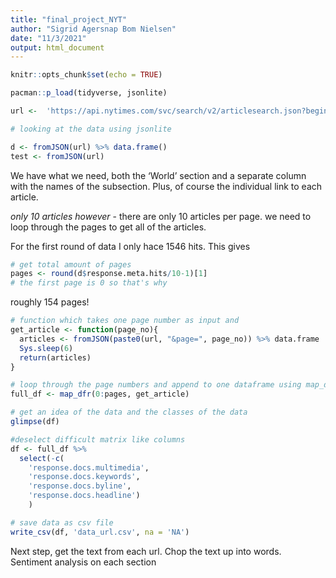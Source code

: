 ```yaml
---
title: "final_project_NYT"
author: "Sigrid Agersnap Bom Nielsen"
date: "11/3/2021"
output: html_document
---
```


```r
knitr::opts_chunk$set(echo = TRUE)
```

```r
pacman::p_load(tidyverse, jsonlite)
```


```r
url <-  'https://api.nytimes.com/svc/search/v2/articlesearch.json?begin_date=20210101&end_date=20210501&fq=fq%20%3D%20section_name%3A(%22World%22)%20AND%20subsection_name%3A(*)&api-key=ZAJ6xiTXYbfqkdUJqQKGoyPKXhbosYQC'
```

```r
# looking at the data using jsonlite 

d <- fromJSON(url) %>% data.frame()
test <- fromJSON(url)

```

We have what we need, both the 'World' section and a separate column with the names of the subsection. Plus, of course the individual link to each article. 

*only 10 articles however* - there are only 10 articles per page. we need to loop through the pages to get all of the articles. 

For the first round of data I only hace 1546 hits. This gives 

```r
# get total amount of pages
pages <- round(d$response.meta.hits/10-1)[1]
# the first page is 0 so that's why

```
roughly 154 pages!


```r
# function which takes one page number as input and
get_article <- function(page_no){
  articles <- fromJSON(paste0(url, "&page=", page_no)) %>% data.frame
  Sys.sleep(6)
  return(articles)
}

# loop through the page numbers and append to one dataframe using map_dfr (r =  by rows)
full_df <- map_dfr(0:pages, get_article)

# get an idea of the data and the classes of the data
glimpse(df)

#deselect difficult matrix like columns
df <- full_df %>% 
  select(-c(
    'response.docs.multimedia', 
    'response.docs.keywords', 
    'response.docs.byline',
    'response.docs.headline')
    )

# save data as csv file
write_csv(df, 'data_url.csv', na = 'NA')
```

Next step, get the text from each url.
Chop the text up into words. 
Sentiment analysis on each section

